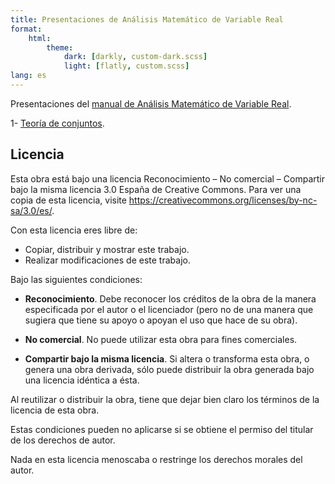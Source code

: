 ```yaml
---
title: Presentaciones de Análisis Matemático de Variable Real
format: 
    html:
        theme:
            dark: [darkly, custom-dark.scss]
            light: [flatly, custom.scss]
lang: es
---
```


Presentaciones del [manual de Análisis Matemático de Variable Real](https://aprendeconalf.es/analisis-manual/).

1- [Teoría de conjuntos](https://aprendeconalf.es/analisis-presentacion/01-teoria-conjuntos.html#/title-slide).

## Licencia

Esta obra está bajo una licencia Reconocimiento – No comercial – Compartir bajo la misma licencia 3.0 España de Creative Commons. Para ver una copia de esta licencia, visite [https://creativecommons.org/licenses/by-nc-sa/3.0/es/](https://creativecommons.org/licenses/by-nc-sa/3.0/es/).

Con esta licencia eres libre de:

- Copiar, distribuir y mostrar este trabajo.
- Realizar modificaciones de este trabajo.

Bajo las siguientes condiciones:

- **Reconocimiento**. Debe reconocer los créditos de la obra de la manera especificada por el autor o el licenciador (pero no de una manera que sugiera que tiene su apoyo o apoyan el uso que hace de su obra).

- **No comercial**. No puede utilizar esta obra para fines comerciales.

- **Compartir bajo la misma licencia**. Si altera o transforma esta obra, o genera una obra derivada, sólo puede distribuir la obra generada bajo una licencia idéntica a ésta.

Al reutilizar o distribuir la obra, tiene que dejar bien claro los términos de la licencia de esta obra.

Estas condiciones pueden no aplicarse si se obtiene el permiso del titular de los derechos de autor.

Nada en esta licencia menoscaba o restringe los derechos morales del autor.
